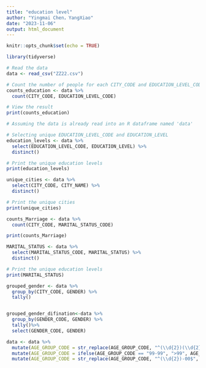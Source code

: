 ```yaml
---
title: "education level"
author: "Yingmai Chen，YangXiao"
date: "2023-11-06"
output: html_document
---
```


```r
knitr::opts_chunk$set(echo = TRUE)
```
```r
library(tidyverse)

# Read the data
data <- read_csv("ZZ22.csv")

# Count the number of people for each CITY_CODE and EDUCATION_LEVEL_CODE
counts_education <- data %>%
  count(CITY_CODE, EDUCATION_LEVEL_CODE)

# View the result
print(counts_education)

```
```r

# Assuming the data is already read into an R dataframe named 'data'

# Selecting unique EDUCATION_LEVEL_CODE and EDUCATION_LEVEL
education_levels <- data %>%
  select(EDUCATION_LEVEL_CODE, EDUCATION_LEVEL) %>%
  distinct()

# Print the unique education levels
print(education_levels)

```

```r
unique_cities <- data %>%
  select(CITY_CODE, CITY_NAME) %>%
  distinct()

# Print the unique cities
print(unique_cities)
```

```r
counts_Marriage <- data %>%
  count(CITY_CODE, MARITAL_STATUS_CODE)

print(counts_Marriage)
```
```r
MARITAL_STATUS <- data %>%
  select(MARITAL_STATUS_CODE, MARITAL_STATUS) %>%
  distinct()

# Print the unique education levels
print(MARITAL_STATUS)
```
```r
grouped_gender <- data %>%
  group_by(CITY_CODE, GENDER) %>%
  tally()


grouped_gender_difination<-data %>%
  group_by(GENDER_CODE, GENDER) %>%
  tally()%>%
  select(GENDER_CODE, GENDER)
```

```r
data <- data %>%
  mutate(AGE_GROUP_CODE = str_replace(AGE_GROUP_CODE, "^(\\d{2})(\\d{2})$", "\\1-\\2")) %>%
  mutate(AGE_GROUP_CODE = ifelse(AGE_GROUP_CODE == "99-99", ">99", AGE_GROUP_CODE)) %>%
  mutate(AGE_GROUP_CODE = str_replace(AGE_GROUP_CODE, "^(\\d{2})-00$", "\\1"))
```

